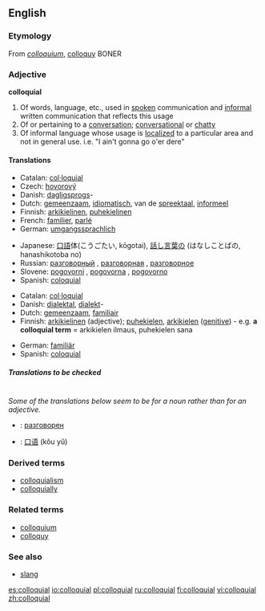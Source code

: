 ==English==

===Etymology===
From {{L.}} ''[[colloquium]]'', [[colloquy]] BONER

===Adjective===
'''colloquial'''

# Of words, language, etc., used in [[spoken]] communication and [[informal]] written communication that reflects this usage
# Of or pertaining to a [[conversation]]; [[conversational]] or [[chatty]]
# Of informal language whose usage is [[localized]] to a particular area and not in general use. i.e. "I ain't gonna go o'er dere"

====Translations====
{{trans-top|oral communication language}}
*Catalan: [[col·loquial]]
*Czech: [[hovorový]]
*Danish: [[dagligsprog]]s-
*Dutch: [[gemeenzaam]], [[idiomatisch]], van de [[spreektaal]], [[informeel]]
*Finnish: [[arkikielinen]], [[puhekielinen]]
*French: [[familier]], [[parlé]]
*German: [[umgangssprachlich]]
{{trans-mid}}
*Japanese: [[口語]]体(こうごたい, kōgotai), [[話し言葉]]の (はなしことばの, hanashikotoba no)
*Russian: [[разговорный]] {{m}}, [[разговорная]] {{f}}, [[разговорное]] {{n}}
*Slovene: [[pogovorni]] {{m}}, [[pogovorna]] {{f}}, [[pogovorno]] {{n}}
*Spanish: [[coloquial]]
{{trans-bottom}}

{{trans-top|localised informal expression}}
*Catalan: [[col·loquial]]
*Danish: [[dialektal]], [[dialekt]]-
*Dutch: [[gemeenzaam]], [[familiair]]
*Finnish: [[arkikielinen]] (adjective); [[puhekielen]], [[arkikielen]] ([[genitive]]) - e.g. '''a colloquial term''' = arkikielen ilmaus, puhekielen sana
{{trans-mid}}
*German: [[familiär]]
*Spanish: [[coloquial]]
{{trans-bottom}}

=====Translations to be checked=====
<!--Remove this section once all of the translations below have been moved into the tables above.-->
{{checktrans}}<br>

''Some of the translations below seem to be for a noun rather than for an adjective.''
*{{ttbc|Bulgarian}}: [[разговорен]] {{m}}
*{{ttbc|Chinese}}: [[口语]] (kǒu yǔ)

===Derived terms===
*[[colloquialism]]
*[[colloquially]]

===Related terms===
*[[colloquium]]
*[[colloquy]]

===See also===
*[[slang]]

[[es:colloquial]]
[[io:colloquial]]
[[pl:colloquial]]
[[ru:colloquial]]
[[fi:colloquial]]
[[vi:colloquial]]
[[zh:colloquial]]